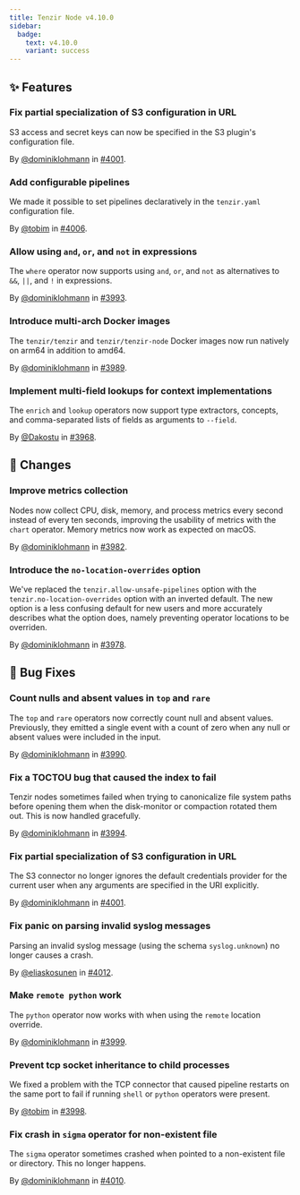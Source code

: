 ```yaml
---
title: Tenzir Node v4.10.0
sidebar:
  badge:
    text: v4.10.0
    variant: success
---
```


## ✨ Features

### Fix partial specialization of S3 configuration in URL

S3 access and secret keys can now be specified in the S3 plugin's configuration
file.

By [@dominiklohmann](https://github.com/dominiklohmann) in [#4001](https://github.com/tenzir/tenzir/pull/4001).

### Add configurable pipelines

We made it possible to set pipelines declaratively in the `tenzir.yaml`
configuration file.

By [@tobim](https://github.com/tobim) in [#4006](https://github.com/tenzir/tenzir/pull/4006).

### Allow using `and`, `or`, and `not` in expressions

The `where` operator now supports using `and`, `or`, and `not` as alternatives
to `&&`, `||`, and `!` in expressions.

By [@dominiklohmann](https://github.com/dominiklohmann) in [#3993](https://github.com/tenzir/tenzir/pull/3993).

### Introduce multi-arch Docker images

The `tenzir/tenzir` and `tenzir/tenzir-node` Docker images now run natively on
arm64 in addition to amd64.

By [@dominiklohmann](https://github.com/dominiklohmann) in [#3989](https://github.com/tenzir/tenzir/pull/3989).

### Implement multi-field lookups for context implementations

The `enrich` and `lookup` operators now support type extractors, concepts, and
comma-separated lists of fields as arguments to `--field`.

By [@Dakostu](https://github.com/Dakostu) in [#3968](https://github.com/tenzir/tenzir/pull/3968).

## 🔄 Changes

### Improve metrics collection

Nodes now collect CPU, disk, memory, and process metrics every second instead of
every ten seconds, improving the usability of metrics with the `chart` operator.
Memory metrics now work as expected on macOS.

By [@dominiklohmann](https://github.com/dominiklohmann) in [#3982](https://github.com/tenzir/tenzir/pull/3982).

### Introduce the `no-location-overrides` option

We've replaced the `tenzir.allow-unsafe-pipelines` option with the
`tenzir.no-location-overrides` option with an inverted default. The new option
is a less confusing default for new users and more accurately describes what the
option does, namely preventing operator locations to be overriden.

By [@dominiklohmann](https://github.com/dominiklohmann) in [#3978](https://github.com/tenzir/tenzir/pull/3978).

## 🐛 Bug Fixes

### Count nulls and absent values in `top` and `rare`

The `top` and `rare` operators now correctly count null and absent values.
Previously, they emitted a single event with a count of zero when any null or
absent values were included in the input.

By [@dominiklohmann](https://github.com/dominiklohmann) in [#3990](https://github.com/tenzir/tenzir/pull/3990).

### Fix a TOCTOU bug that caused the index to fail

Tenzir nodes sometimes failed when trying to canonicalize file system paths
before opening them when the disk-monitor or compaction rotated them out. This
is now handled gracefully.

By [@dominiklohmann](https://github.com/dominiklohmann) in [#3994](https://github.com/tenzir/tenzir/pull/3994).

### Fix partial specialization of S3 configuration in URL

The S3 connector no longer ignores the default credentials provider for the
current user when any arguments are specified in the URI explicitly.

By [@dominiklohmann](https://github.com/dominiklohmann) in [#4001](https://github.com/tenzir/tenzir/pull/4001).

### Fix panic on parsing invalid syslog messages

Parsing an invalid syslog message (using the schema `syslog.unknown`)
no longer causes a crash.

By [@eliaskosunen](https://github.com/eliaskosunen) in [#4012](https://github.com/tenzir/tenzir/pull/4012).

### Make `remote python` work

The `python` operator now works with when using the `remote` location override.

By [@dominiklohmann](https://github.com/dominiklohmann) in [#3999](https://github.com/tenzir/tenzir/pull/3999).

### Prevent tcp socket inheritance to child processes

We fixed a problem with the TCP connector that caused pipeline restarts on the
same port to fail if running `shell` or `python` operators were present.

By [@tobim](https://github.com/tobim) in [#3998](https://github.com/tenzir/tenzir/pull/3998).

### Fix crash in `sigma` operator for non-existent file

The `sigma` operator sometimes crashed when pointed to a non-existent file or
directory. This no longer happens.

By [@dominiklohmann](https://github.com/dominiklohmann) in [#4010](https://github.com/tenzir/tenzir/pull/4010).
